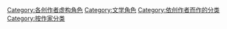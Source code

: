[[Category:各创作者虚构角色|Category:各创作者虚构角色]]
[[Category:文学角色|Category:文学角色]]
[[Category:依创作者而作的分类|Category:依创作者而作的分类]]
[[Category:按作家分类|Category:按作家分类]]